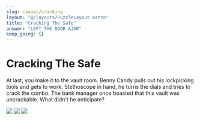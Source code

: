 ```yaml
---
slug: casual/cracking
layout: "@/layouts/PuzzleLayout.astro"
title: "Cracking The Safe"
answer: "LEFT THE DOOR AJAR"
keep_going: {}
---
```


# Cracking The Safe

At last, you make it to the vault room. Benny Candy pulls out his lockpicking tools and gets to
work. Stethoscope in hand, he turns the dials and tries to crack the combo.
The bank manager once boasted that this vault was uncrackable. What didn't he anticipate?

<img src="/Cracking-1.png"></img>
<img src="/Cracking-2.png"></img>
<img src="/Cracking-3.png"></img>
